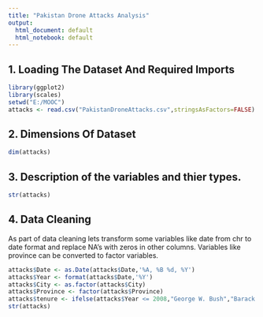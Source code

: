 ```yaml
---
title: "Pakistan Drone Attacks Analysis"
output:
  html_document: default
  html_notebook: default
---
```


## 1. Loading The Dataset And Required Imports
```r
library(ggplot2)
library(scales)
setwd("E:/MOOC")
attacks <- read.csv("PakistanDroneAttacks.csv",stringsAsFactors=FALSE)
```

## 2. Dimensions Of Dataset
```r
dim(attacks)
```

## 3. Description of the variables and thier types.
```r
str(attacks)
```

## 4. Data Cleaning 
As part of data cleaning lets transform some variables like date from chr to date format and replace NA's with zeros in other columns. Variables like province can be converted to factor variables.
```r
attacks$Date <- as.Date(attacks$Date,'%A, %B %d, %Y')
attacks$Year <- format(attacks$Date,'%Y')
attacks$City <- as.factor(attacks$City)
attacks$Province <- factor(attacks$Province)
attacks$tenure <- ifelse(attacks$Year <= 2008,"George W. Bush","Barack Obama") 
str(attacks)
```



